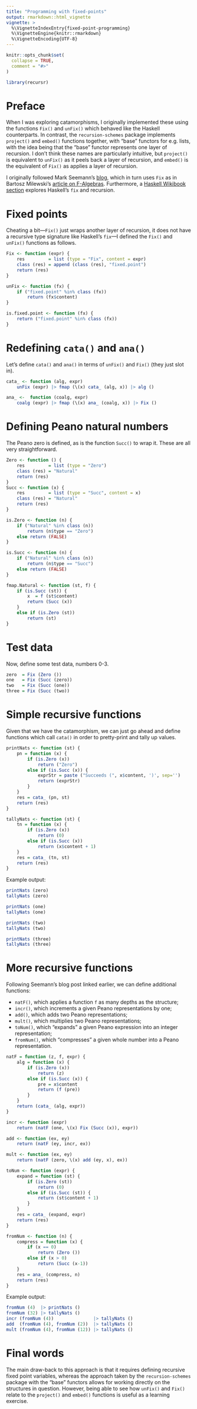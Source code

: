 ```yaml
---
title: "Programming with fixed-points"
output: rmarkdown::html_vignette
vignette: >
  %\VignetteIndexEntry{fixed-point-programming}
  %\VignetteEngine{knitr::rmarkdown}
  %\VignetteEncoding{UTF-8}
---
```


```r
knitr::opts_chunk$set(
  collapse = TRUE,
  comment = "#>"
)
```

```r
library(recursr)
```

# Preface

When I was exploring catamorphisms, I originally implemented these using the functions `Fix()` and `unFix()` which behaved like the Haskell counterparts. In contrast, the `recursion-schemes` package implements `project()` and `embed()` functions together, with "base" functors for e.g. lists, with the idea being that the "base" functor represents one layer of recursion. I don't think these names are particularly intuitive, but `project()` is equivalent to `unFix()` as it peels back a layer of recursion, and `embed()` is the equivalent of `Fix()` as applies a layer of recursion. 

I originally followed Mark Seemann's [blog](https://blog.ploeh.dk/2019/05/13/peano-catamorphism/), which in turn uses `Fix` as in Bartosz Milewski's [article on F-Algebras](https://bartoszmilewski.com/2017/02/28/f-algebras/). Furthermore, a [Haskell Wikibook section](https://en.wikibooks.org/wiki/Haskell/Fix_and_recursion) explores Haskell's `fix` and recursion.

# Fixed points

Cheating a bit—`Fix()` just wraps another layer of recursion, it does not have a recursive type signature like Haskell's `fix`—I defined the `Fix()` and `unFix()` functions as follows.

```r
Fix <- function (expr) {
    res         = list (type = "Fix", content = expr)
    class (res) = append (class (res), "fixed.point")
    return (res)
}

unFix <- function (fx) {
    if ("fixed.point" %in% class (fx))
        return (fx$content)
}

is.fixed.point <- function (fx) {
    return ("fixed.point" %in% class (fx))
}
```

# Redefining `cata()` and `ana()`

Let's define `cata()` and `ana()` in terms of `unFix()` and `Fix()` (they just slot in).

```r
cata_ <- function (alg, expr)
    unFix (expr) |> fmap (\(x) cata_ (alg, x)) |> alg ()

ana_ <-  function (coalg, expr)
    coalg (expr) |> fmap (\(x) ana_ (coalg, x)) |> Fix ()
```

# Defining Peano natural numbers

The Peano zero is defined, as is the function `Succ()` to wrap it. These are all very straightforward.

```r
Zero <- function () {
    res         = list (type = "Zero")
    class (res) = "Natural"
    return (res)
}
Succ <- function (x) {
    res         = list (type = "Succ", content = x)
    class (res) = "Natural"
    return (res)
}

is.Zero <- function (n) {
    if ("Natural" %in% class (n))
        return (n$type == "Zero")
    else return (FALSE)
}

is.Succ <- function (n) {
    if ("Natural" %in% class (n))
        return (n$type == "Succ")
    else return (FALSE)
}

fmap.Natural <- function (st, f) {
    if (is.Succ (st)) {
        x  = f (st$content)
        return (Succ (x))
    }
    else if (is.Zero (st))
        return (st)
}
```

# Test data

Now, define some test data, numbers 0-3.

```r
zero  = Fix (Zero ())
one   = Fix (Succ (zero))
two   = Fix (Succ (one))
three = Fix (Succ (two))
```

# Simple recursive functions

Given that  we have the catamorphism, we can just go ahead and define functions which call `cata()` in order to pretty-print and tally up values.

```r
printNats <- function (st) {
    pn = function (x) {
        if (is.Zero (x))
            return ("Zero")
        else if (is.Succ (x)) {
            exprStr = paste ("Succeeds (", x$content, ')', sep='')
            return (exprStr)
        }
    }
    res = cata_ (pn, st)
    return (res)
}

tallyNats <- function (st) {
    tn = function (x) {
        if (is.Zero (x))
            return (0)
        else if (is.Succ (x))
            return (x$content + 1)
    }
    res = cata_ (tn, st)
    return (res)
}
```

Example output: 

```r
printNats (zero)
tallyNats (zero)

printNats (one)
tallyNats (one)

printNats (two)
tallyNats (two)

printNats (three)
tallyNats (three)
```

# More recursive functions

Following Seemann's blog post linked earlier, we can define additional functions:

  - `natF()`, which applies a function `f` as many depths as the structure;
  - `incr()`, which increments a given Peano representations by one;
  - `add()`, which adds two Peano representations;
  - `mult()`, which multiplies two Peano representations;
  - `toNum()`, which "expands" a given Peano expression into an integer representation;
  - `fromNum()`, which "compresses" a given whole number into a Peano representation.
  
```r
natF = function (z, f, expr) {
    alg = function (x) {
        if (is.Zero (x))
            return (z)
        else if (is.Succ (x)) {
            pre = x$content
            return (f (pre))
        }
    }
    return (cata_ (alg, expr))
}

incr <- function (expr)
    return (natF (one, \(x) Fix (Succ (x)), expr))

add <- function (ex, ey)
    return (natF (ey, incr, ex))

mult <- function (ex, ey)
    return (natF (zero, \(x) add (ey, x), ex))

toNum <- function (expr) {
    expand = function (st) {
        if (is.Zero (st))
            return (0)
        else if (is.Succ (st)) {
            return (st$content + 1)
        }
    }
    res = cata_ (expand, expr)
    return (res)
}

fromNum <- function (n) {
    compress = function (x) {
        if (x == 0)
            return (Zero ())
        else if (x > 0)
            return (Succ (x-1))
    }
    res = ana_ (compress, n)
    return (res)
}
```

Example output:
  
```r
fromNum (4)  |> printNats ()
fromNum (32) |> tallyNats ()
incr (fromNum (4))               |> tallyNats ()
add  (fromNum (4), fromNum (2))  |> tallyNats ()
mult (fromNum (4), fromNum (12)) |> tallyNats ()
```

# Final words

The main draw-back to this approach is that it requires defining recursive 
fixed point variables, whereas the approach taken by the `recursion-schemes` 
package with the "base" functors allows for working directly on the structures 
in question. However, being able to see how `unFix()` and `Fix()` relate to the
`project()` and `embed()` functions is useful as a learning exercise.
